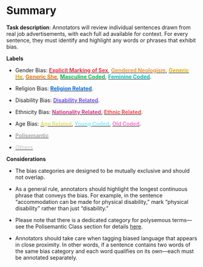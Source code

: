 # Summary

**Task description**: Annotators will review individual sentences drawn from real job advertisements, with each full ad available for context. For every sentence, they must identify and highlight any words or phrases that exhibit bias.


**Labels**

- Gender Bias:
**[[Explicit Marking of Sex]{style="color: #e93147;"}](#gender-exclusionary-terms)**, 
**[[Gendered Neologism]{style="color: #e9973f;"}](#gender-exclusionary-terms)**, 
**[[Generic He]{style="color: #e0ac00;"}](#generic-pronouns)**,
**[[Generic She]{style="color: #ec7500;"}](#generic-pronouns)**, 
**[[Masculine Coded]{style="color: #08b94e;"}](#gender-stereotypical-terms)**, 
**[[Feminine Coded]{style="color: #00bfbc;"}](#gender-stereotypical-terms)**.

- Religion Bias:
**[[Religion Related]{style="color: #086ddd;"}](#religion-bias)**.

- Disability Bias:
**[[Disability Related]{style="color: #7852ee;"}](#disability-bias)**.

- Ethnicity Bias:
**[[Nationality Related]{style="color: #d53984;"}](#ethnicity-bias)**, 
**[[Ethnic Related]{style="color: #fb464c;"}](#ethnicity-bias)**.

- Age Bias:
**[[Age Related]{style="color: #e0de71;"}](#age-explicit-bias)**, 
**[[Young Coded]{style="color: #8be9fd;"}](#age-implicit-bias)**, 
**[[Old Coded]{style="color: #ff79c6;"}](#age-implicit-bias)**.

- **[[Polisemantic]{style="color: #a9a9a9;"}](#polisemantic)**

- **[[Others]{style="color: #d3d3d3"}](#others)**

**Considerations**

-   The bias categories are designed to be mutually exclusive and should not overlap.

-   As a general rule, annotators should highlight the longest continuous phrase that conveys the bias. For example, in the sentence “accommodation can be made for physical disability,” mark “physical disability” rather than just “disability.”

-   Please note that there is a dedicated category for polysemous terms—see the Polisemantic Class section for details [here](#polisemantic).

-   Annotators should take care when tagging biased language that appears in close proximity. In other words, if a sentence contains two words of the same bias category and each word qualifies on its own—each must be annotated separately.
